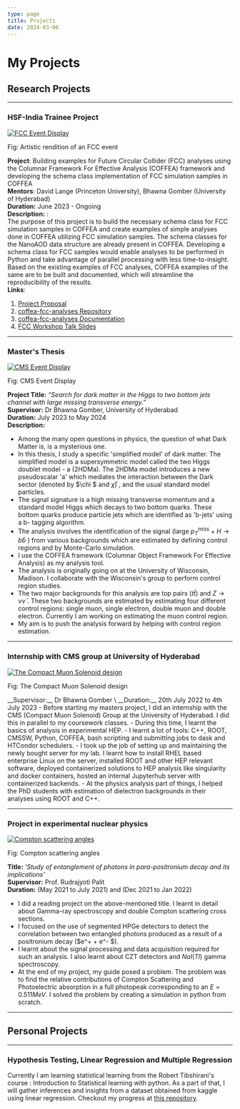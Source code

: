 ```yaml
---
type: page
title: Projects
date: 2024-03-06
---
```



# My Projects

## Research Projects

---

### HSF-India Trainee Project
<div >
	<a href="https://research-software-collaborations.org/trainees/PrayagYadav.html">
		<Image
			src="/images/FCC-ee-Detector-3-PX_0.png"
			alt="FCC Event Display"
			width={1125}
			height={750}
			priority
			className="next-image hover:brightness-110 rounded-lg shadow-md"
		/>
	</a>
	<p className='text-sm flex justify-center'>Fig: Artistic rendition of an FCC event</p>
</div>

__Project__: Building examples for Future Circular Collider (FCC) analyses using the Columnar Framework For Effective Analysis (COFFEA)
framework and developing the schema class implementation of FCC simulation samples in COFFEA \
__Mentors__: David Lange (Princeton University), Bhawna Gomber (University of Hyderabad) \
__Duration:__ June 2023 - Ongoing \
__Description:__ : \
The purpose of this project is to build the necessary schema class for FCC simulation samples in COFFEA and create examples of simple
analyses done in COFFEA utilizing FCC simulation samples. The schema classes for the NanoAOD data structure are already present in COFFEA.
Developing a schema class for FCC samples would enable analyses to be performed in Python and take advantage of parallel processing with
less time-to-insight. Based on the existing examples of FCC analyses, COFFEA examples of the same are to be built and documented, which
 will streamline the reproducibility of the results. \
 __Links__:
 1. [Project Proposal](https://research-software-collaborations.org/trainees/PrayagYadav.html)
 2. [coffea-fcc-analyses Repository](https://github.com/prayagyadav/coffea-fcc-analyses)
 3. [coffea-fcc-analyses Documentation](https://coffea-fcc-analyses.readthedocs.io/en/latest/)
 4. [FCC Workshop Talk Slides](https://indico.cern.ch/event/1439509/contributions/6289559/attachments/2995158/5276761/FCC_Workshop_Presentation.pdf)


---

### Master's Thesis
<div >
	<a href="https://home.cern/resources/image/experiments/cms-images-gallery">
		<Image
			src="/images/CMS.jpg"
			alt="CMS Event Display"
			width={1125}
			height={750}
			priority
			className="next-image hover:brightness-110 rounded-lg shadow-md"
		/>
	</a>
	<p className='text-sm flex justify-center'>Fig: CMS Event Display</p>
</div>

__Project Title:__ *“Search for dark matter in the Higgs to two bottom jets channel with large missing transverse energy.”* \
__Supervisor:__ Dr Bhawna Gomber, University of Hyderabad \
__Duration:__ July 2023 to May 2024 \
__Description:__
- Among the many open questions in physics, the question of what Dark Matter is, is a mysterious one.
- In this thesis, I study a specific 'simplified model' of dark matter. The simplified model is a supersymmetric
model called the two Higgs doublet model - a (2HDMa). The 2HDMa model introduces a new pseudoscalar 'a'
which mediates the interaction between the Dark sector (denoted by $\chi $ and $\bar{\chi}$) , and the usual standard model
particles.
- The signal signature is a high missing transverse momentum and a standard model Higgs which decays to
two bottom quarks. These bottom quarks produce particle jets which are identified as 'b-jets' using a b-
tagging algorithm.
- The analysis involves the identification of the signal (large $p_T^{miss} + H \rightarrow b\bar{b}$ ) from various backgrounds which
are estimated by defining control regions and by Monte-Carlo simulation.
- I use the COFFEA framework (Columnar Object Framework For Effective Analysis) as my analysis tool.
- The analysis is originally going on at the University of Wisconsin, Madison. I collaborate with the
Wisconsin's group to perform control region studies.
- The two major backgrounds for this analysis are top pairs ($t\bar{t}$) and $Z \rightarrow \nu\bar{\nu}$ . These two backgrounds
are estimated by estimating four different control regions: single muon, single electron, double
muon and double electron. Currently I am working on estimating the muon control region.
- My aim is to push the analysis forward by helping with control region estimation.

---

### Internship with CMS group at University of Hyderabad
<div >
	<a href="https://home.cern/resources/image/experiments/cms-images-gallery">
		<Image
			src="/images/cms2.jpg"
			alt="The Compact Muon Solenoid design"
			width={1125}
			height={750}
			priority
			className="next-image hover:brightness-110 rounded-lg shadow-md"
		/>
	</a>
	<p className='text-sm flex justify-center'>Fig: The Compact Muon Solenoid design</p>
</div>
__Supervisor:__ Dr Bhawna Gomber \
__Duration:__ 20th July 2022 to 4th July 2023
- Before starting my masters project, I did an internship with the CMS (Compact Muon Solenoid)
Group at the University of Hyderabad. I did this in parallel to my coursework classes.
- During this time, I learnt the basics of analysis in experimental HEP.
- I learnt a lot of tools: C++, ROOT, CMSSW, Python, COFFEA, bash scripting and submitting jobs to
dask and HTCondor schedulers.
- I took up the job of setting up and maintaining the newly bought server for my lab. I learnt how to
install RHEL based enterprise Linux on the server, installed ROOT and other HEP relevant software,
deployed containerized solutions to HEP analysis like singularity and docker containers, hosted an
internal Jupyterhub server with containerized backends.
- At the physics analysis part of things, I helped the PhD students with estimation of dielectron
backgrounds in their analyses using ROOT and C++.

---

### Project in experimental nuclear physics
<div >
	<a href="https://www.nature.com/articles/s41467-021-22907-5/figures/1">
		<Image
			src="/images/entangle.webp"
			alt="Compton scattering angles"
			width={1125}
			height={750}
			priority
			className="next-image hover:brightness-110 rounded-lg shadow-md"
		/>
	</a>
	<p className='text-sm flex justify-center'>Fig: Compton scattering angles</p>
</div>

__Title:__
*'Study of entanglement of photons in para-positronium decay and its implications'* \
__Supervisor:__ Prof. Rudrajyoti Palit \
__Duration:__ (May 2021 to July 2021) and (Dec 2021 to Jan 2022)
- I did a reading project on the above-mentioned title. I learnt in detail about Gamma-ray spectroscopy
and double Compton scattering cross sections.
- I focused on the use of segmented HPGe detectors to detect the correlation between two entangled
photons produced as a result of a positronium decay ($e^+ + e^- $).
- I learnt about the signal processing and data acquisition required for such an analysis. I also learnt
about CZT detectors and $NaI(Tl)$ gamma spectroscopy.
- At the end of my project, my guide posed a problem. The problem was to find the relative
contributions of Compton Scattering and Photoelectric absorption in a full photopeak corresponding
to an $E=0.511MeV$. I solved the problem by creating a simulation in python from scratch.

---

## Personal Projects

---

### Hypothesis Testing, Linear Regression and Multiple Regression

Currently I am learning statistical learning from the Robert Tibshirani's course : Introduction to Statistical learning
with python. As a part of that, I will gather inferences and insights from a dataset obtained from kaggle using linear regression.
Checkout my progress at [this repository](https://github.com/prayagyadav/Linear_Regression).
